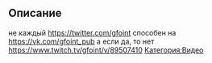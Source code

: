 
== Описание ==
не каждый https://twitter.com/gfoint способен на https://vk.com/gfoint_pub а если да, то нет https://www.twitch.tv/gfoint/v/89507410
[[Категория:Видео]]